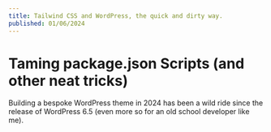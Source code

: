 ```yaml
---
title: Tailwind CSS and WordPress, the quick and dirty way.
published: 01/06/2024
---
```


# Taming package.json Scripts (and other neat tricks)

Building a bespoke WordPress theme in 2024 has been a wild ride since the release of WordPress 6.5 (even more so for an old school developer like me).